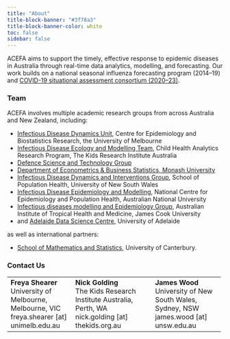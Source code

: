```yaml
---
title: "About"
title-block-banner: "#3f78a3"
title-block-banner-color: white
toc: false
sidebar: false
---
```


ACEFA aims to support the timely, effective response to epidemic diseases in Australia through real-time data analytics, modelling, and forecasting. Our work builds on a national seasonal influenza forecasting program (2014–19) and [COVID-19 situational assessment consortium (2020–23)](https://doi.org/10.26188/24845328.v1).

### Team

ACEFA involves multiple academic research groups from across Australia and New Zealand, including:

* [Infectious Disease Dynamics Unit](https://mspgh.unimelb.edu.au/research-groups/centre-for-epidemiology-and-biostatistics-research/infectious-disease-dynamics), Centre for Epidemiology and Biostatistics Research, the University of Melbourne
* [Infectious Disease Ecology and Modelling Team](https://www.thekids.org.au/our-research/brain-and-behaviour/child-health-analytics-research-program/infectious-disease-ecology-and-modelling/), Child Health Analytics Research Program, The Kids Research Institute Australia
* [Defence Science and Technology Group](https://www.dst.defence.gov.au/) 
* [Department of Econometrics & Business Statistics, Monash University](https://www.monash.edu/business/ebs/)
* [Infectious Disease Dynamics and Interventions Group](https://www.unsw.edu.au/medicine-health/our-schools/population-health/research/research-programs-projects/infectious-disease-dynamics-and-interventions), School of Population Health, University of New South Wales
* [Infectious Disease Epidemiology and Modelling](https://nceph.anu.edu.au/research/groups/infectious-disease-epidemiology-and-modelling), National Centre for Epidemiology and Population Health, Australian National University
* [Infectious diseases modelling and Epidemiology Group](https://www.aithm.jcu.edu.au/professor-emma-mcbryde/), Australian Institute of Tropical Health and Medicine, James Cook University
* and [Adelaide Data Science Centre](https://set.adelaide.edu.au/adelaide-data-science-centre/), University of Adelaide

as well as international partners:

* [School of Mathematics and Statistics](https://www.canterbury.ac.nz/study/academic-study/engineering/schools-and-departments-engineering-forestry-product-design/school-of-mathematics-and-statistics), University of Canterbury.
 

### Contact Us

+-----------------------------------------+---------------------------------------------------+--------------------------------------------+
| **Freya Shearer** \                     | **Nick Golding** \                                | **James Wood** \                           |
| University of Melbourne, Melbourne, VIC\| The Kids Research Institute Australia, Perth, WA \| University of New South Wales, Sydney, NSW\|
| freya.shearer [at] unimelb.edu.au       | nick.golding [at] thekids.org.au                  | james.wood [at] unsw.edu.au                | 
+-----------------------------------------+---------------------------------------------------+--------------------------------------------+


